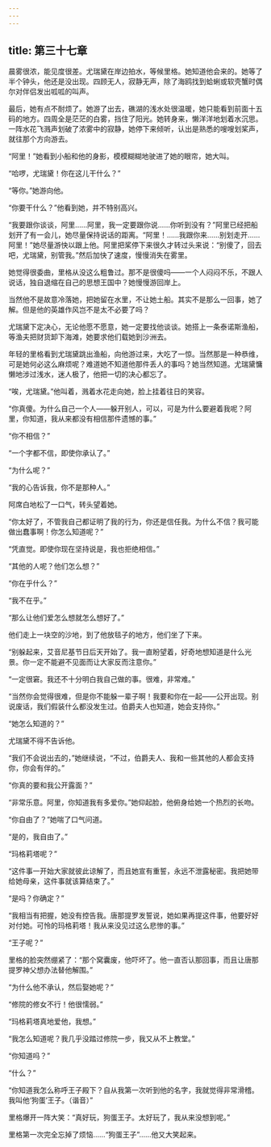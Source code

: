 ```yaml
---
---
---
```

title: 第三十七章
---




晨雾很浓，能见度很差。尤瑞黛在岸边拍水，等候里格。她知道他会来的。她等了半个钟头，他还是没出现。四顾无人，寂静无声，除了海鸥找到蛤蜊或软壳蟹时偶尔对伴侣发出呱呱的叫声。

最后，她有点不耐烦了。她游了出去，礁湖的浅水处很温暖，她只能看到前面十五码的地方。四周全是茫茫的白雾，挡住了阳光。她转身来，懒洋洋地划着水沉思。一阵水花飞溅声划破了浓雾中的寂静，她停下来倾听，认出是熟悉的嗖嗖划桨声，就往那个方向游去。

“阿里！”她看到小船和他的身影，模模糊糊地驶进了她的眼帘，她大叫。

“哈啰，尤瑞黛！你在这儿干什么？”

“等你。”她游向他。

“你要干什么？”他看到她，并不特别高兴。

“我要跟你谈谈，阿里……阿里，我一定要跟你说……你听到没有？”阿里已经把船划开了有一会儿，她尽量保持说话的距离。“阿里！……我跟你来……别划走开……阿里！”她尽量游快以跟上他。阿里把桨停下来很久才转过头来说：“别傻了，回去吧，尤瑞黛，别管我。”然后加快了速度，慢慢消失在雾里。

她觉得很委曲，里格从没这么粗鲁过。那不是很傻吗——一个人闷闷不乐，不跟人说话，独自退缩在自己的思想王国中？她慢慢游回岸上。

当然他不是故意冷落她，把她留在水里，不让她土船。其实不是那么一回事，她了解。但是他的英雄作风岂不是太不必要了吗？

尤瑞黛下定决心，无论他愿不愿意，她一定要找他谈谈。她搭上一条泰诺斯渔船，等渔夫把财货卸下海滩，她要求他们载她到沙洲去。

年轻的里格看到尤瑞黛跳出渔船，向他游过来，大吃了一惊。当然那是一种恭维，可是她何必这么麻烦呢？难道她不知道他那件丢人的事吗？她当然知道。尤瑞黛慵懒地涉过浅水，迷人极了，他把一切的决心都忘了。

“唉，尤瑞黛。”他叫着，溅着水花走向她，脸上挂着往日的笑容。

“你真傻。为什么自己一个人——躲开别人，可以，可是为什么要避着我呢？阿里，你知道，我从来都没有相信那件遗憾的事。”

“你不相信？”

“一个字都不信，即使你承认了。”

“为什么呢？”

“我的心告诉我，你不是那种人。”

阿席白地松了一口气，转头望着她。

“你太好了，不管我自己都证明了我的行为，你还是信任我。为什么不信？我可能做出蠢事啊！你怎么知道呢？”

“凭直觉。即使你现在坚持说是，我也拒绝相信。”

“其他的人呢？他们怎么想？”

“你在乎什么？”

“我不在乎。”

“那么让他们爱怎么想就怎么想好了。”

他们走上一块空的沙地，到了他放毯子的地方，他们坐了下来。

“别躲起来，艾音尼基节日后天开始了。我一直盼望着，好奇地想知道是什么光景。你一定不能避不见面而让大家反而注意你。”

“一定很窘。我还不十分明白我自己做的事。很难，非常难。”

“当然你会觉得很难，但是你不能躲一辈子啊！我要和你在一起——公开出现。别说废话，我们假装什么都没发生过。伯爵夫人也知道，她会支持你。”

“她怎么知道的？”

尤瑞黛不得不告诉他。

“我们不会说出去的，”她继续说，“不过，伯爵夫人、我和一些其他的人都会支持你，你会有伴的。”

“你真的要和我公开露面？”

“非常乐意。阿里，你知道我有多爱你。”她仰起脸，他俯身给她一个热烈的长吻。

“你自由了？”她喘了口气问道。

“是的，我自由了。”

“玛格莉塔呢？”

“这件事一开始大家就彼此谅解了，而且她宣有重誓，永远不泄露秘密。我把她带给她母亲，这件事就该算结束了。”

“是吗？你确定？”

“我相当有把握，她没有控告我。唐那提罗发誓说，她如果再提这件事，他要好好对付她。可怜的玛格莉塔！我从来没见过这么悲惨的事。”

“王子呢？”

里格的脸突然绷紧了：“那个窝囊废，他吓坏了。他一直否认那回事，而且让唐那提罗神父想办法替他解围。”

“为什么他不承认，然后娶她呢？”

“修院的修女不行！他很懦弱。”

“玛格莉塔真地爱他，我想。”

“我怎么知道呢？我几乎没踏过修院一步，我又从不上教堂。”

“你知道吗？”

“什么？”

“你知道我怎么称呼王子殿下？自从我第一次听到他的名字，我就觉得非常滑稽。我叫他‘狗蛋’王子。（谐音）”

里格爆开一阵大笑：“真好玩，狗蛋王子。太好玩了，我从来没想到呢。”

里格第一次完全忘掉了烦恼……“狗蛋王子”……他又大笑起来。